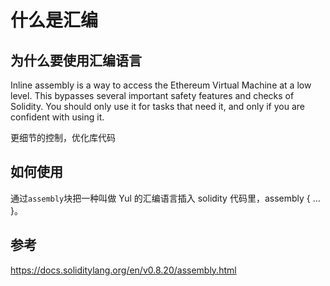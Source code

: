 # 什么是汇编

## 为什么要使用汇编语言
Inline assembly is a way to access the Ethereum Virtual Machine at a low level. This bypasses several important safety features and checks of Solidity. 
You should only use it for tasks that need it, and only if you are confident with using it.

更细节的控制，优化库代码

## 如何使用

通过`assembly`块把一种叫做 Yul 的汇编语言插入 solidity 代码里，assembly { ... }。



## 参考

https://docs.soliditylang.org/en/v0.8.20/assembly.html
